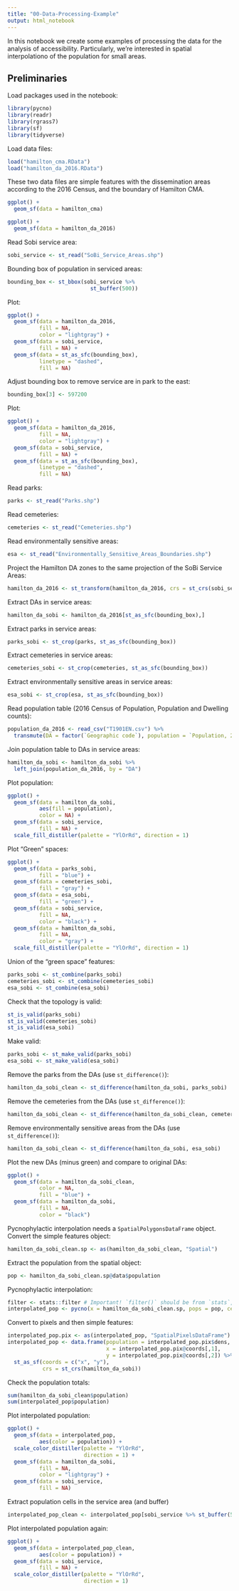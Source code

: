 ```yaml
---
title: "00-Data-Processing-Example"
output: html_notebook
---
```


In this notebook we create some examples of processing the data for the analysis of accessibility. Particularly, we're interested in spatial interpolationo of the population for small areas.

## Preliminaries

Load packages used in the notebook:
```r
library(pycno)
library(readr)
library(rgrass7)
library(sf)
library(tidyverse)
```

Load data files:
```r
load("hamilton_cma.RData")
load("hamilton_da_2016.RData")
```

These two data files are simple features with the dissemination areas according to the 2016 Census, and the boundary of Hamilton CMA.
```r
ggplot() +
  geom_sf(data = hamilton_cma)
```

```r
ggplot() +
  geom_sf(data = hamilton_da_2016)
```

Read Sobi service area:
```r
sobi_service <- st_read("SoBi_Service_Areas.shp")
```

Bounding box of population in serviced areas:
```r
bounding_box <- st_bbox(sobi_service %>%
                          st_buffer(500))
```

Plot:
```r
ggplot() + 
  geom_sf(data = hamilton_da_2016,
          fill = NA,
          color = "lightgray") + 
  geom_sf(data = sobi_service,
          fill = NA) +
  geom_sf(data = st_as_sfc(bounding_box),
          linetype = "dashed",
          fill = NA)
```

Adjust bounding box to remove service are in park to the east:
```r
bounding_box[3] <- 597200
```

Plot:
```r
ggplot() + 
  geom_sf(data = hamilton_da_2016,
          fill = NA,
          color = "lightgray") + 
  geom_sf(data = sobi_service,
          fill = NA) +
  geom_sf(data = st_as_sfc(bounding_box),
          linetype = "dashed",
          fill = NA)
```

Read parks:
```r
parks <- st_read("Parks.shp")
```

Read cemeteries:
```r
cemeteries <- st_read("Cemeteries.shp")
```

Read environmentally sensitive areas:
```r
esa <- st_read("Environmentally_Sensitive_Areas_Boundaries.shp")
```

Project the Hamilton DA zones to the same projection of the SoBi Service Areas:
```r
hamilton_da_2016 <- st_transform(hamilton_da_2016, crs = st_crs(sobi_service))
```

Extract DAs in service areas:
```r
hamilton_da_sobi <- hamilton_da_2016[st_as_sfc(bounding_box),]
```

Extract parks in service areas:
```r
parks_sobi <- st_crop(parks, st_as_sfc(bounding_box))
```

Extract cemeteries in service areas:
```r
cemeteries_sobi <- st_crop(cemeteries, st_as_sfc(bounding_box))
```

Extract environmentally sensitive areas in service areas:
```r
esa_sobi <- st_crop(esa, st_as_sfc(bounding_box))
```

Read population table (2016 Census of Population, Population and Dwelling counts):
```r
population_da_2016 <- read_csv("T1901EN.csv") %>%
  transmute(DA = factor(`Geographic code`), population = `Population, 2016`)
```

Join population table to DAs in service areas:
```r
hamilton_da_sobi <- hamilton_da_sobi %>%
  left_join(population_da_2016, by = "DA")
```

Plot population:
```r
ggplot() +
  geom_sf(data = hamilton_da_sobi,
          aes(fill = population),
          color = NA) +
  geom_sf(data = sobi_service,
          fill = NA) +
  scale_fill_distiller(palette = "YlOrRd", direction = 1)
```

Plot "Green" spaces:
```r
ggplot() +
  geom_sf(data = parks_sobi,
          fill = "blue") +
  geom_sf(data = cemeteries_sobi,
          fill = "gray") +
  geom_sf(data = esa_sobi,
          fill = "green") +
  geom_sf(data = sobi_service,
          fill = NA,
          color = "black") +
  geom_sf(data = hamilton_da_sobi,
          fill = NA,
          color = "gray") +
  scale_fill_distiller(palette = "YlOrRd", direction = 1)
```

Union of the "green space" features:
```r
parks_sobi <- st_combine(parks_sobi)
cemeteries_sobi <- st_combine(cemeteries_sobi)
esa_sobi <- st_combine(esa_sobi)
```

Check that the topology is valid:
```r
st_is_valid(parks_sobi)
st_is_valid(cemeteries_sobi)
st_is_valid(esa_sobi)
```

Make valid:
```r
parks_sobi <- st_make_valid(parks_sobi)
esa_sobi <- st_make_valid(esa_sobi)
```

Remove the parks from the DAs (use `st_difference()`):
```r
hamilton_da_sobi_clean <- st_difference(hamilton_da_sobi, parks_sobi)
```

Remove the cemeteries from the DAs (use `st_difference()`):
```r
hamilton_da_sobi_clean <- st_difference(hamilton_da_sobi_clean, cemeteries_sobi)
```

Remove environmentally sensitive areas from the DAs (use `st_difference()`):
```r
hamilton_da_sobi_clean <- st_difference(hamilton_da_sobi, esa_sobi)
```

Plot the new DAs (minus green) and compare to original DAs:
```r
ggplot() +
  geom_sf(data = hamilton_da_sobi_clean,
          color = NA,
          fill = "blue") +
  geom_sf(data = hamilton_da_sobi,
          fill = NA,
          color = "black")
```

Pycnophylactic interpolation needs a `SpatialPolygonsDataFrame` object. Convert the simple features object:
```r
hamilton_da_sobi_clean.sp <- as(hamilton_da_sobi_clean, "Spatial")
```

Extract the population from the spatial object:
```r
pop <- hamilton_da_sobi_clean.sp@data$population
```

Pycnophylactic interpolation:
```r
filter <- stats::filter # Important! `filter()` should be from `stats`, not `dplyer`
interpolated_pop <- pycno(x = hamilton_da_sobi_clean.sp, pops = pop, celldim = 50)
```

Convert to pixels and then simple features:
```r
interpolated_pop.pix <- as(interpolated_pop, "SpatialPixelsDataFrame")
interpolated_pop <- data.frame(population = interpolated_pop.pix$dens, 
                               x = interpolated_pop.pix@coords[,1],
                               y = interpolated_pop.pix@coords[,2]) %>%
  st_as_sf(coords = c("x", "y"),
           crs = st_crs(hamilton_da_sobi))
```

Check the population totals:
```r
sum(hamilton_da_sobi_clean$population)
sum(interpolated_pop$population)
```

Plot interpolated population:
```r
ggplot() + 
  geom_sf(data = interpolated_pop,
          aes(color = population)) +
  scale_color_distiller(palette = "YlOrRd", 
                        direction = 1) +
  geom_sf(data = hamilton_da_sobi,
          fill = NA,
          color = "lightgray") + 
  geom_sf(data = sobi_service,
          fill = NA)
```

Extract population cells in the service area (and buffer)
```r
interpolated_pop_clean <- interpolated_pop[sobi_service %>% st_buffer(500),]
```

Plot interpolated population again:
```r
ggplot() + 
  geom_sf(data = interpolated_pop_clean,
          aes(color = population)) +
  geom_sf(data = sobi_service,
          fill = NA) +
  scale_color_distiller(palette = "YlOrRd", 
                        direction = 1)
```

